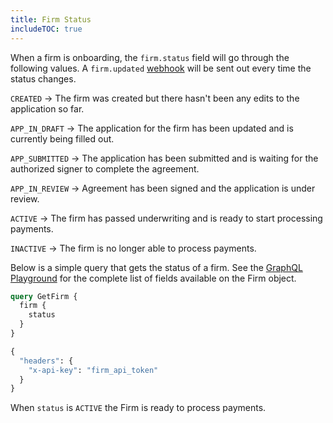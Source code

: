 ```yaml
---
title: Firm Status
includeTOC: true
---
```


When a firm is onboarding, the `firm.status` field will go through the following values. A `firm.updated` [webhook](/docs/webhooks/overview) will be sent out every time the status changes.

`CREATED` -> The firm was created but there hasn't been any edits to the application so far.

`APP_IN_DRAFT` -> The application for the firm has been updated and is currently being filled out.

`APP_SUBMITTED` -> The application has been submitted and is waiting for the authorized signer to complete the agreement.

`APP_IN_REVIEW` -> Agreement has been signed and the application is under review.

`ACTIVE` -> The firm has passed underwriting and is ready to start processing payments.

`INACTIVE` -> The firm is no longer able to process payments.

Below is a simple query that gets the status of a firm. See the [GraphQL Playground](https://api.sandbox.gravity-legal.com/) for the complete list of fields available on the Firm object.

```graphql
query GetFirm {
  firm {
    status
  }
}

{
  "headers": {
    "x-api-key": "firm_api_token"
  }
}
```

When `status` is `ACTIVE` the Firm is ready to process payments.

